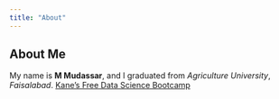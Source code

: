 ```yaml
---
title: "About"
---
```

## About Me
My name is **M Mudassar**, and I graduated from *Agriculture University*, *Faisalabad*.
[Kane's Free Data Science Bootcamp](https://bootcamp.davidkane.info)